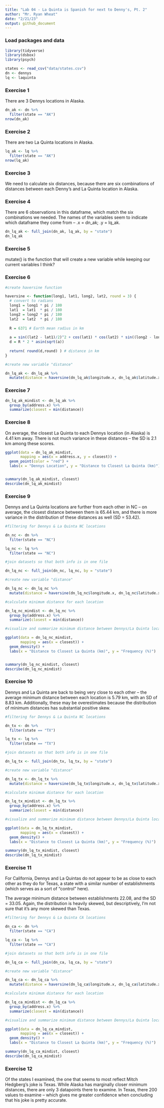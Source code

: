 ```yaml
---
title: "Lab 04 - La Quinta is Spanish for next to Denny's, Pt. 2"
author: "Mr. Ryan Wheat"
date: "2/21/23"
output: github_document
---
```


### Load packages and data

```r
library(tidyverse) 
library(dsbox) 
library(psych)
```

```r
states <- read_csv("data/states.csv")
dn <- dennys
lq <- laquinta
```

### Exercise 1

There are 3 Dennys locations in Alaska.

```r

dn_ak <- dn %>%
  filter(state == "AK")
nrow(dn_ak)
```


### Exercise 2

There are two La Quinta locations in Alaska.

```r

lq_ak <- lq %>%
  filter(state == "AK")
nrow(lq_ak)

```

### Exercise 3

We need to calculate six distances, because there are six combinations of distances between each Denny's and La Quinta location in Alaska.

### Exercise 4

There are 6 observations in this dataframe, which match the six combinations we needed. The names of the variables seem to indicate which dataframe they come from -- .x = dn_ak; .y = lq_ak.

```r

dn_lq_ak <- full_join(dn_ak, lq_ak, by = "state")
dn_lq_ak

```


### Exercise 5

mutate() is the function that will create a new variable while keeping our current variables I think?

### Exercise 6

```r

#create haversine function

haversine <- function(long1, lat1, long2, lat2, round = 3) {
  # convert to radians
  long1 = long1 * pi / 180
  lat1  = lat1  * pi / 180
  long2 = long2 * pi / 180
  lat2  = lat2  * pi / 180
  
  R = 6371 # Earth mean radius in km
  
  a = sin((lat2 - lat1)/2)^2 + cos(lat1) * cos(lat2) * sin((long2 - long1)/2)^2
  d = R * 2 * asin(sqrt(a))
  
  return( round(d,round) ) # distance in km
}

#create new variable "distance"

dn_lq_ak <- dn_lq_ak %>%
  mutate(distance = haversine(dn_lq_ak$longitude.x, dn_lq_ak$latitude.x, dn_lq_ak$longitude.y, dn_lq_ak$latitude.y))

```

### Exercise 7

```r

dn_lq_ak_mindist <- dn_lq_ak %>%
  group_by(address.x) %>%
  summarize(closest = min(distance))

```

### Exercise 8

On average, the closest La Quinta to each Dennys location (in Alaska) is 4.41 km away. There is not much variance in these distances -- the SD is 2.1 km among these scores.

```r

ggplot(data = dn_lq_ak_mindist,
       mapping = aes(x = address.x, y = closest)) +
  geom_point(color = "red") + 
  labs(x = "Dennys Location", y = "Distance to Closest La Quinta (km)")


summary(dn_lq_ak_mindist, closest)
describe(dn_lq_ak_mindist)
```

### Exercise 9

Dennys and La Quinta locations are further from each other in NC -- on average, the closest distance between them is 65.44 km, and there is more variance in the distribution of these distances as well (SD = 53.42).

```r

#filtering for Dennys & La Quinta NC locations

dn_nc <- dn %>%
  filter(state == "NC")

lq_nc <- lq %>%
  filter(state == "NC")

#join datasets so that both info is in one file

dn_lq_nc <- full_join(dn_nc, lq_nc, by = "state")

#create new variable "distance"

dn_lq_nc <- dn_lq_nc %>%
  mutate(distance = haversine(dn_lq_nc$longitude.x, dn_lq_nc$latitude.x, dn_lq_nc$longitude.y, dn_lq_nc$latitude.y))

#calculate minimum distance for each location

dn_lq_nc_mindist <- dn_lq_nc %>%
  group_by(address.x) %>%
  summarize(closest = min(distance))

#visualize and summarize minimum distance between Dennys/La Quinta locations

ggplot(data = dn_lq_nc_mindist,
       mapping = aes(x = closest)) +
  geom_density() + 
  labs(x = "Distance to Closest La Quinta (km)", y = "Frequency (%)")


summary(dn_lq_nc_mindist, closest)
describe(dn_lq_nc_mindist)

```

### Exercise 10

Dennys and La Quinta are back to being very close to each other -- the average minimum distance between each location is 5.79 km, with an SD of 8.83 km. Additionally, these may be overestimates because the distribution of minimum distances has substantial positive skew.

```r

#filtering for Dennys & La Quinta NC locations

dn_tx <- dn %>%
  filter(state == "TX")

lq_tx <- lq %>%
  filter(state == "TX")

#join datasets so that both info is in one file

dn_lq_tx <- full_join(dn_tx, lq_tx, by = "state")

#create new variable "distance"

dn_lq_tx <- dn_lq_tx %>%
  mutate(distance = haversine(dn_lq_tx$longitude.x, dn_lq_tx$latitude.x, dn_lq_tx$longitude.y, dn_lq_tx$latitude.y))

#calculate minimum distance for each location

dn_lq_tx_mindist <- dn_lq_tx %>%
  group_by(address.x) %>%
  summarize(closest = min(distance))

#visualize and summarize minimum distance between Dennys/La Quinta locations

ggplot(data = dn_lq_tx_mindist,
       mapping = aes(x = closest)) +
  geom_density() + 
  labs(x = "Distance to Closest La Quinta (km)", y = "Frequency (%)")

summary(dn_lq_tx_mindist, closest)
describe(dn_lq_tx_mindist)
```

### Exercise 11

For California, Dennys and La Quintas do not appear to be as close to each other as they do for Texas, a state with a similar number of establishments (which serves as a sort of "control" here). 

The average minimum distance between establishments 22.08, and the SD = 33.05. Again, the distribution is heavily skewed, but descriptively, I'm not sure that it's any more skewed than Texas.

```r

#filtering for Dennys & La Quinta CA locations

dn_ca <- dn %>%
  filter(state == "CA")

lq_ca <- lq %>%
  filter(state == "CA")

#join datasets so that both info is in one file

dn_lq_ca <- full_join(dn_ca, lq_ca, by = "state")

#create new variable "distance"

dn_lq_ca <- dn_lq_ca %>%
  mutate(distance = haversine(dn_lq_ca$longitude.x, dn_lq_ca$latitude.x, dn_lq_ca$longitude.y, dn_lq_ca$latitude.y))

#calculate minimum distance for each location

dn_lq_ca_mindist <- dn_lq_ca %>%
  group_by(address.x) %>%
  summarize(closest = min(distance))

#visualize and summarize minimum distance between Dennys/La Quinta locations

ggplot(data = dn_lq_ca_mindist,
       mapping = aes(x = closest)) +
  geom_density() + 
  labs(x = "Distance to Closest La Quinta (km)", y = "Frequency (%)")

summary(dn_lq_ca_mindist, closest)
describe(dn_lq_ca_mindist)
```

### Exercise 12

Of the states I examined, the one that seems to most reflect Mitch Hedgberg's joke is Texas. While Alaska has marginally closer minimum distances, there are only 3 datapoints there to examine. In Texas, there 200 values to examine -- which gives me greater confidence when concluding that his joke is pretty accurate.

